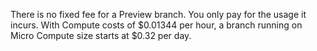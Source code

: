There is no fixed fee for a Preview branch. You only pay for the usage it incurs. With Compute costs of $0.01344 per hour, a branch running on Micro Compute size starts at $0.32 per day.